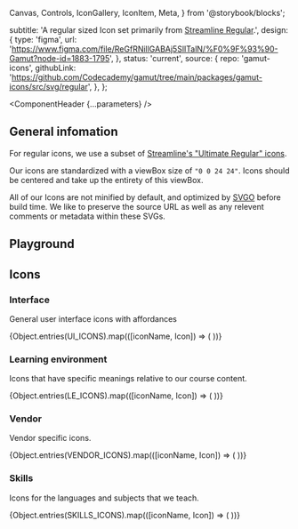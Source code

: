   Canvas,
  Controls,
  IconGallery,
  IconItem,
  Meta,
} from '@storybook/blocks';



  subtitle:
    'A regular sized Icon set primarily from [Streamline Regular](https://app.streamlinehq.com/streamline-regular).',
  design: {
    type: 'figma',
    url: 'https://www.figma.com/file/ReGfRNillGABAj5SlITalN/%F0%9F%93%90-Gamut?node-id=1883-1795',
  },
  status: 'current',
  source: {
    repo: 'gamut-icons',
    githubLink:
      'https://github.com/Codecademy/gamut/tree/main/packages/gamut-icons/src/svg/regular',
  },
};

<Meta of={RegularIconStories} />

<ComponentHeader {...parameters} />

<Canvas sourceState="shown" of={RegularIconStories.TestStory} />

## General infomation

For regular icons, we use a subset of [Streamline's "Ultimate Regular" icons](https://www.streamlinehq.com/icons/streamline-regular).

Our icons are standardized with a viewBox size of `"0 0 24 24"`. Icons should be centered and take up the entirety of this viewBox.

All of our Icons are not minified by default, and optimized by [SVGO](https://github.com/svg/svgo) before build time. We like to preserve the source URL as well as any relevent comments or metadata within these SVGs.

## Playground

<Canvas sourceState="shown" of={RegularIconStories.Default} />

<Controls />

## Icons

### Interface

General user interface icons with affordances

<IconGallery>
  {Object.entries(UI_ICONS).map(([iconName, Icon]) => (
    <IconItem key={iconName} name={iconName}>
      <Icon size={64} color="black" />
    </IconItem>
  ))}
</IconGallery>

### Learning environment

Icons that have specific meanings relative to our course content.

<IconGallery>
  {Object.entries(LE_ICONS).map(([iconName, Icon]) => (
    <IconItem key={iconName} name={iconName}>
      <Icon size={64} color="black" />
    </IconItem>
  ))}
</IconGallery>

### Vendor

Vendor specific icons.

<IconGallery>
  {Object.entries(VENDOR_ICONS).map(([iconName, Icon]) => (
    <IconItem key={iconName} name={iconName}>
      <Icon size={64} color="black" />
    </IconItem>
  ))}
</IconGallery>

### Skills

Icons for the languages and subjects that we teach.

<IconGallery>
  {Object.entries(SKILLS_ICONS).map(([iconName, Icon]) => (
    <IconItem key={iconName} name={iconName}>
      <Icon size={64} color="black" />
    </IconItem>
  ))}
</IconGallery>

